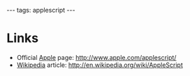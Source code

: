 ---
tags: applescript
---
= Links =

* Official [[Apple]] page: http://www.apple.com/applescript/
* [[Wikipedia]] article: http://en.wikipedia.org/wiki/AppleScript

